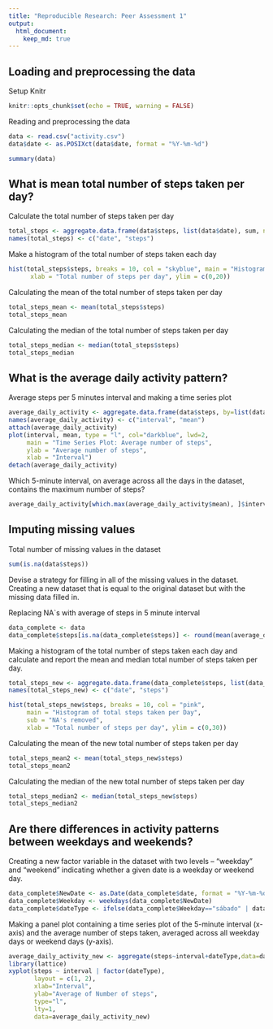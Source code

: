 ---
title: "Reproducible Research: Peer Assessment 1"
output: 
  html_document:
    keep_md: true
---


## Loading and preprocessing the data

Setup Knitr
```{r setup, include=FALSE}
knitr::opts_chunk$set(echo = TRUE, warning = FALSE)
```

Reading and preprocessing the data
```{r reading data}
data <- read.csv("activity.csv")
data$date <- as.POSIXct(data$date, format = "%Y-%m-%d")

summary(data)
```


## What is mean total number of steps taken per day?

Calculate the total number of steps taken per day
```{r steps data frame}
total_steps <- aggregate.data.frame(data$steps, list(data$date), sum, na.rm=T)
names(total_steps) <- c("date", "steps")
```

Make a histogram of the total number of steps taken each day
```{r plot 1}
hist(total_steps$steps, breaks = 10, col = "skyblue", main = "Histogram of total steps taken per Day",
      xlab = "Total number of steps per day", ylim = c(0,20))
```

Calculating the mean of the total number of steps taken per day
```{r mean}
total_steps_mean <- mean(total_steps$steps)
total_steps_mean
```

Calculating the median of the total number of steps taken per day
```{r median}
total_steps_median <- median(total_steps$steps)
total_steps_median
```

## What is the average daily activity pattern?

Average steps per 5 minutes interval and making a time series plot
```{r plot 2}
average_daily_activity <- aggregate.data.frame(data$steps, by=list(data$interval),mean, na.rm=TRUE)
names(average_daily_activity) <- c("interval", "mean")
attach(average_daily_activity)
plot(interval, mean, type = "l", col="darkblue", lwd=2,
     main = "Time Series Plot: Average number of steps",
     ylab = "Average number of steps",
     xlab = "Interval")
detach(average_daily_activity)
```

Which 5-minute interval, on average across all the days in the dataset, contains the maximum number of steps?
```{r max interval}
average_daily_activity[which.max(average_daily_activity$mean), ]$interval
```

## Imputing missing values

Total number of missing values in the dataset 
```{r NA number}
sum(is.na(data$steps))
```

Devise a strategy for filling in all of the missing values in the dataset.
Creating a new dataset that is equal to the original dataset but with the missing data filled in.

Replacing NA`s with average of steps in 5 minute interval

```{r NA replacement}
data_complete <- data
data_complete$steps[is.na(data_complete$steps)] <- round(mean(average_daily_activity$mean))
```

Making a histogram of the total number of steps taken each day and calculate and report the mean and median total number of steps taken per day.
```{r new histogram}
total_steps_new <- aggregate.data.frame(data_complete$steps, list(data_complete$date), sum, na.rm=T)
names(total_steps_new) <- c("date", "steps")

hist(total_steps_new$steps, breaks = 10, col = "pink", 
     main = "Histogram of total steps taken per Day",
     sub = "NA's removed",
     xlab = "Total number of steps per day", ylim = c(0,30))
```

Calculating the mean of the new total number of steps taken per day
```{r mean}
total_steps_mean2 <- mean(total_steps_new$steps)
total_steps_mean2
```

Calculating the median of the new total number of steps taken per day
```{r median}
total_steps_median2 <- median(total_steps_new$steps)
total_steps_median2
```

## Are there differences in activity patterns between weekdays and weekends?

Creating a new factor variable in the dataset with two levels – “weekday” and “weekend” indicating whether a given date is a weekday or weekend day.
```{r date modification}
data_complete$NewDate <- as.Date(data_complete$date, format = "%Y-%m-%d")
data_complete$Weekday <- weekdays(data_complete$NewDate)
data_complete$dateType <- ifelse(data_complete$Weekday=="sábado" | data_complete$Weekday=="domingo", "weekend","weekday")
```

Making a panel plot containing a time series plot of the 5-minute interval (x-axis) and the average number of steps taken, averaged across all weekday days or weekend days (y-axis). 
```{r plot 3}
average_daily_activity_new <- aggregate(steps~interval+dateType,data=data_complete,mean,na.rm=TRUE)
library(lattice)
xyplot(steps ~ interval | factor(dateType),
       layout = c(1, 2),
       xlab="Interval",
       ylab="Average of Number of steps",
       type="l",
       lty=1,
       data=average_daily_activity_new)
```